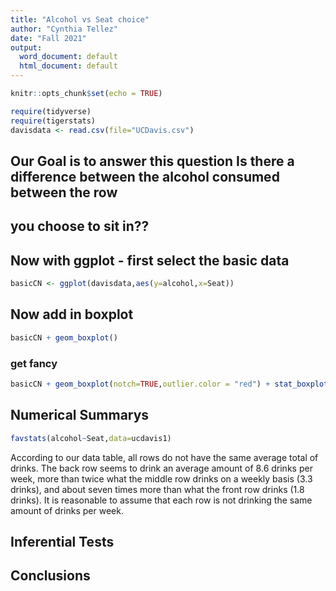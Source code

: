 ```yaml
---
title: "Alcohol vs Seat choice"
author: "Cynthia Tellez"
date: "Fall 2021"
output:
  word_document: default
  html_document: default
---
```


```r
knitr::opts_chunk$set(echo = TRUE)
```

```r
require(tidyverse)
require(tigerstats)
davisdata <- read.csv(file="UCDavis.csv")
```
## Our Goal is to answer this question Is there a difference between the alcohol consumed between the row
## you choose to sit in??

## Now with ggplot - first select the basic data

```r
basicCN <- ggplot(davisdata,aes(y=alcohol,x=Seat))
```
## Now add in boxplot

```r
basicCN + geom_boxplot()
```
  
  
### get fancy  

```r
basicCN + geom_boxplot(notch=TRUE,outlier.color = "red") + stat_boxplot(geom ='errorbar') + labs(title="Fancy notch boxplot \n with 2 lines")
```

## Numerical Summarys 

```r
favstats(alcohol~Seat,data=ucdavis1)
```

According to our data table, all rows do not have the same average total of drinks. The back row seems to drink an average amount of 8.6 drinks per week, more than twice what the middle row drinks on a weekly basis (3.3 drinks), and about seven times more than what the front row drinks (1.8 drinks). It is reasonable to assume that each row is not drinking the same amount of drinks per week.

## Inferential Tests

## Conclusions


